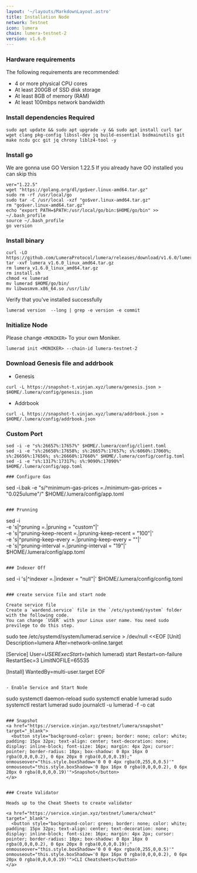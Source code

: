 ```yaml
---
layout: '~/layouts/MarkdownLayout.astro'
title: Installation Node
network: Testnet
icon: lumera
chain: lumera-testnet-2
version: v1.6.0
---
```


### Hardware requirements

The following requirements are recommended:

- 4 or more physical CPU cores
- At least 200GB of SSD disk storage
- At least 8GB of memory (RAM)
- At least 100mbps network bandwidth


### Install dependencies Required

```
sudo apt update && sudo apt upgrade -y && sudo apt install curl tar wget clang pkg-config libssl-dev jq build-essential bsdmainutils git make ncdu gcc git jq chrony liblz4-tool -y
```

### Install go

We are gonna use GO Version 1.22.5
If you already have GO installed you can skip this 

```
ver="1.22.5"
wget "https://golang.org/dl/go$ver.linux-amd64.tar.gz"
sudo rm -rf /usr/local/go
sudo tar -C /usr/local -xzf "go$ver.linux-amd64.tar.gz"
rm "go$ver.linux-amd64.tar.gz"
echo "export PATH=$PATH:/usr/local/go/bin:$HOME/go/bin" >> ~/.bash_profile
source ~/.bash_profile
go version
```


### Install binary
```
curl -LO https://github.com/LumeraProtocol/lumera/releases/download/v1.6.0/lumera_v1.6.0_linux_amd64.tar.gz
tar -xvf lumera_v1.6.0_linux_amd64.tar.gz
rm lumera_v1.6.0_linux_amd64.tar.gz
rm install.sh
chmod +x lumerad
mv lumerad $HOME/go/bin/
mv libwasmvm.x86_64.so /usr/lib/
```

Verify that you've installed successfully

```
lumerad version  --long | grep -e version -e commit
```

### Initialize Node

Please change `<MONIKER>` To your own Moniker.

```
lumerad init <MONIKER> --chain-id lumera-testnet-2
```

### Download Genesis file and addrbook

- Genesis

```
curl -L https://snapshot-t.vinjan.xyz/lumera/genesis.json > $HOME/.lumera/config/genesis.json
```
- Addrbook
```
curl -L https://snapshot-t.vinjan.xyz/lumera/addrbook.json > $HOME/.lumera/config/addrbook.json
```
### Custom Port
```
sed -i -e "s%:26657%:17657%" $HOME/.lumera/config/client.toml
sed -i -e "s%:26658%:17658%; s%:26657%:17657%; s%:6060%:17060%; s%:26656%:17656%; s%:26660%:17660%" $HOME/.lumera/config/config.toml
sed -i -e "s%:1317%:17317%; s%:9090%:17090%" $HOME/.lumera/config/app.toml

### Configure Gas
```
sed -i.bak -e "s/^minimum-gas-prices *=.*/minimum-gas-prices = \"0.025ulume\"/" $HOME/.lumera/config/app.toml
```

### Prunning
```
sed -i \
-e 's|^pruning *=.*|pruning = "custom"|' \
-e 's|^pruning-keep-recent *=.*|pruning-keep-recent = "100"|' \
-e 's|^pruning-keep-every *=.*|pruning-keep-every = ""|' \
-e 's|^pruning-interval *=.*|pruning-interval = "19"|' \
$HOME/.lumera/config/app.toml
```

### Indexer Off
```
sed -i 's|^indexer *=.*|indexer = "null"|' $HOME/.lumera/config/config.toml
```

### create service file and start node

Create service file
Create a `wardend.service` file in the `/etc/systemd/system` folder with the following code. 
You can change `USER` with your Linux user name. You need sudo previlege to do this step.

```
sudo tee /etc/systemd/system/lumerad.service > /dev/null <<EOF
[Unit]
Description=lumera
After=network-online.target

[Service]
User=$USER
ExecStart=$(which lumerad) start
Restart=on-failure
RestartSec=3
LimitNOFILE=65535

[Install]
WantedBy=multi-user.target
EOF
```

- Enable Service and Start Node

```
sudo systemctl daemon-reload
sudo systemctl enable lumerad
sudo systemctl restart lumerad
sudo journalctl -u lumerad -f -o cat
```

### Snapshot
<a href="https://service.vinjan.xyz/testnet/lumera/snapshot" target="_blank">
  <button style="background-color: green; border: none; color: white; padding: 15px 32px; text-align: center; text-decoration: none; display: inline-block; font-size: 16px; margin: 4px 2px; cursor: pointer; border-radius: 10px; box-shadow: 0 8px 16px 0 rgba(0,0,0,0.2), 0 6px 20px 0 rgba(0,0,0,0.19);" onmouseover="this.style.boxShadow='0 0 0 4px rgba(0,255,0,0.5)'" onmouseout="this.style.boxShadow='0 8px 16px 0 rgba(0,0,0,0.2), 0 6px 20px 0 rgba(0,0,0,0.19)'">Snapshot</button>
</a>


### Create Validator

Heads up to the Cheat Sheets to create validator

<a href="https://service.vinjan.xyz/testnet/lumera/cheat" target="_blank">
  <button style="background-color: green; border: none; color: white; padding: 15px 32px; text-align: center; text-decoration: none; display: inline-block; font-size: 16px; margin: 4px 2px; cursor: pointer; border-radius: 10px; box-shadow: 0 8px 16px 0 rgba(0,0,0,0.2), 0 6px 20px 0 rgba(0,0,0,0.19);" onmouseover="this.style.boxShadow='0 0 0 4px rgba(0,255,0,0.5)'" onmouseout="this.style.boxShadow='0 8px 16px 0 rgba(0,0,0,0.2), 0 6px 20px 0 rgba(0,0,0,0.19)'">CLI Cheatsheets</button>
</a>
